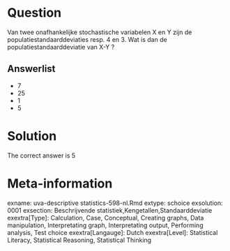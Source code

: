 Question
========

Van twee onafhankelijke stochastische variabelen X en Y zijn de populatiestandaarddeviaties resp. 4 en 3. Wat is dan de populatiestandaarddeviatie van X-Y ? 

Answerlist
----------
* 7
* 25
* 1
* 5

Solution
========

The correct answer is  5 

Meta-information
================
exname: uva-descriptive statistics-598-nl.Rmd 
extype: schoice 
exsolution: 0001 
exsection: Beschrijvende statistiek,Kengetallen,Standaarddeviatie 
exextra[Type]: Calculation, Case, Conceptual, Creating graphs, Data manipulation, Interpretating graph, Interpretating output, Performing analysis, Test choice 
exextra[Langauge]: Dutch 
exextra[Level]: Statistical Literacy, Statistical Reasoning, Statistical Thinking 
